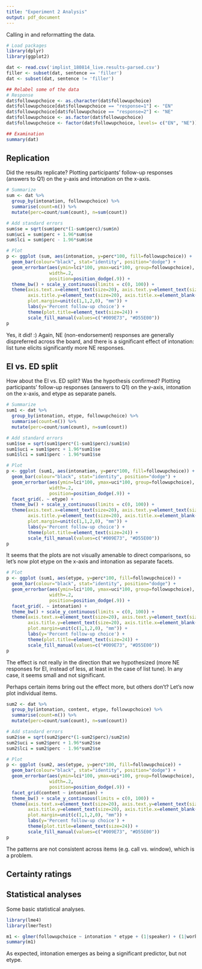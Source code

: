 ```yaml
---
title: "Experiment 2 Analysis"
output: pdf_document
---
```


Calling in and reformatting the data.

```r
# Load packages
library(dplyr)
library(ggplot2)

dat <- read.csv('implist_180814_live.results-parsed.csv') 
filler <- subset(dat, sentence == 'filler')
dat <- subset(dat, sentence != 'filler')

## Relabel some of the data
# Response
dat$followupchoice <- as.character(dat$followupchoice)
dat$followupchoice[dat$followupchoice == "response=1"] <- "EN"
dat$followupchoice[dat$followupchoice == "response=2"] <- "NE"
dat$followupchoice <- as.factor(dat$followupchoice)
dat$followupchoice <- factor(dat$followupchoice, levels= c("EN", "NE"))

## Examination
summary(dat)
```

## Replication

Did the results replicate?
Plotting participants' follow-up responses (answers to Q1) on the y-axis and intonation on the x-axis.

```r
# Summarize 
sum <- dat %>% 
  group_by(intonation, followupchoice) %>% 
  summarise(count=n()) %>% 
  mutate(perc=count/sum(count), n=sum(count))

# Add standard errors
sum$se = sqrt(sum$perc*(1-sum$perc)/sum$n)
sum$uci = sum$perc + 1.96*sum$se
sum$lci = sum$perc - 1.96*sum$se

# Plot
p <- ggplot (sum, aes(intonation, y=perc*100, fill=followupchoice)) +
  geom_bar(colour="black", stat="identity", position="dodge") +
  geom_errorbar(aes(ymin=lci*100, ymax=uci*100, group=followupchoice),
                width=.2,
                position=position_dodge(.9)) +
  theme_bw() + scale_y_continuous(limits = c(0, 100)) +
  theme(axis.text.x=element_text(size=20), axis.text.y=element_text(size=20), 
        axis.title.y=element_text(size=20), axis.title.x=element_blank(), 
        plot.margin=unit(c(1,1,2,0), "mm")) + 
        labs(y='Percent follow-up choice') + 
        theme(plot.title=element_text(size=24)) + 
        scale_fill_manual(values=c("#009E73", "#D55E00"))
p 
```

Yes, it did! :)
Again, NE (non-endorsement) responses are generally dispreferred across the board, and there is a significant effect of intonation: list tune elicits significantly more NE responses.

## EI vs. ED split 

How about the EI vs. ED split? Was the hypothesis confirmed? Plotting participants' follow-up responses (answers to Q1) on the y-axis, intonation on the x-axis, and etype as separate panels.

```r
# Summarize
sum1 <- dat %>% 
  group_by(intonation, etype, followupchoice) %>% 
  summarise(count=n()) %>% 
  mutate(perc=count/sum(count), n=sum(count))

# Add standard errors
sum1$se = sqrt(sum1$perc*(1-sum1$perc)/sum1$n)
sum1$uci = sum1$perc + 1.96*sum1$se
sum1$lci = sum1$perc - 1.96*sum1$se

# Plot
p <- ggplot (sum1, aes(intonation, y=perc*100, fill=followupchoice)) +
  geom_bar(colour="black", stat="identity", position="dodge") +
  geom_errorbar(aes(ymin=lci*100, ymax=uci*100, group=followupchoice),
                width=.2,
                position=position_dodge(.9)) +
  facet_grid(. ~ etype) +
  theme_bw() + scale_y_continuous(limits = c(0, 100)) +
  theme(axis.text.x=element_text(size=20), axis.text.y=element_text(size=20), 
        axis.title.y=element_text(size=20), axis.title.x=element_blank(), 
        plot.margin=unit(c(1,1,2,0), "mm")) + 
        labs(y='Percent follow-up choice') + 
        theme(plot.title=element_text(size=24)) + 
        scale_fill_manual(values=c("#009E73", "#D55E00"))
p 
```


It seems that the plots are not visually amenable to direct comparisons, so let's now plot etype on the x-axis and intonation as separate facets.

```r
# Plot
p <- ggplot (sum1, aes(etype, y=perc*100, fill=followupchoice)) +
  geom_bar(colour="black", stat="identity", position="dodge") +
  geom_errorbar(aes(ymin=lci*100, ymax=uci*100, group=followupchoice),
                width=.2,
                position=position_dodge(.9)) +
  facet_grid(. ~ intonation) +
  theme_bw() + scale_y_continuous(limits = c(0, 100)) +
  theme(axis.text.x=element_text(size=20), axis.text.y=element_text(size=20), 
        axis.title.y=element_text(size=20), axis.title.x=element_blank(), 
        plot.margin=unit(c(1,1,2,0), "mm")) + 
        labs(y='Percent follow-up choice') + 
        theme(plot.title=element_text(size=24)) + 
        scale_fill_manual(values=c("#009E73", "#D55E00"))
p 
```

The effect is not really in the direction that we hypothesized (more NE responses for EI, instead of less, at least in the case of list tune). In any case, it seems small and not significant.

Perhaps certain items bring out the effect more, but others don't? Let's now plot individual items.

```r
sum2 <- dat %>% 
  group_by(intonation, content, etype, followupchoice) %>% 
  summarise(count=n()) %>% 
  mutate(perc=count/sum(count), n=sum(count))

# Add standard errors
sum2$se = sqrt(sum2$perc*(1-sum2$perc)/sum2$n)
sum2$uci = sum2$perc + 1.96*sum2$se
sum2$lci = sum2$perc - 1.96*sum2$se

# Plot
p <- ggplot (sum2, aes(etype, y=perc*100, fill=followupchoice)) +
  geom_bar(colour="black", stat="identity", position="dodge") +
  geom_errorbar(aes(ymin=lci*100, ymax=uci*100, group=followupchoice),
                width=.2,
                position=position_dodge(.9)) +
  facet_grid(content ~ intonation) +
  theme_bw() + scale_y_continuous(limits = c(0, 100)) +
  theme(axis.text.x=element_text(size=20), axis.text.y=element_text(size=20), 
        axis.title.y=element_text(size=20), axis.title.x=element_blank(), 
        plot.margin=unit(c(1,1,2,0), "mm")) + 
        labs(y='Percent follow-up choice') + 
        theme(plot.title=element_text(size=24)) + 
        scale_fill_manual(values=c("#009E73", "#D55E00"))
p 
```

The patterns are not consistent across items (e.g. call vs. window), which is a problem.

## Certainty ratings

## Statistical analyses

Some basic statistical analyses.
```r
library(lme4)
library(lmerTest)

m1 <- glmer(followupchoice ~ intonation * etype + (1|speaker) + (1|workerid), data = dat, family = "binomial")
summary(m1)
```

As expected, intonation emerges as being a significant predictor, but not etype.

